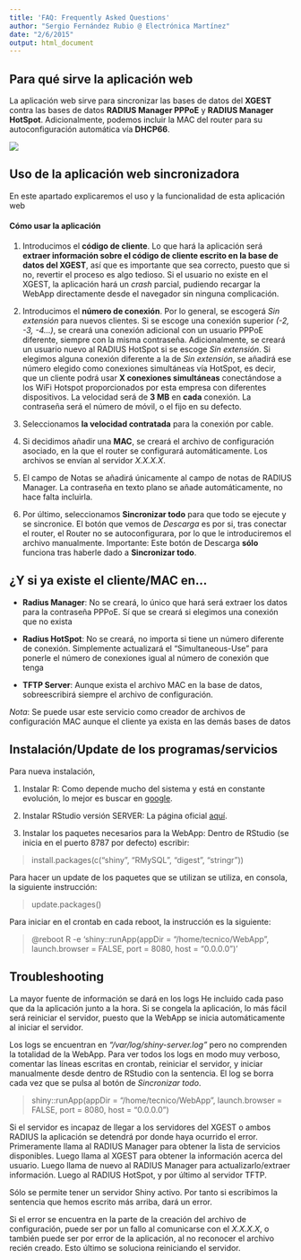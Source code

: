 ```yaml
---
title: 'FAQ: Frequently Asked Questions'
author: "Sergio Fernández Rubio @ Electrónica Martínez"
date: "2/6/2015"
output: html_document
---
```


## Para qué sirve la aplicación web

La aplicación web sirve para sincronizar las bases de datos del **XGEST** contra las bases de datos **RADIUS Manager PPPoE** y **RADIUS Manager HotSpot**. Adicionalmente, podemos incluir la MAC del router para su autoconfiguración automática vía **DHCP66**.

![](FAQ-1-1.png)

## Uso de la aplicación web sincronizadora

En este apartado explicaremos el uso y la funcionalidad de esta aplicación web

#### Cómo usar la aplicación

1) Introducimos el **código de cliente**. Lo que hará la aplicación será **extraer información sobre el código de cliente escrito en la base de datos del XGEST**, así que es importante que sea correcto, puesto que si no, revertir el proceso es algo tedioso. Si el usuario no existe en el XGEST, la aplicación hará un _crash_ parcial, pudiendo recargar la WebApp directamente desde el navegador sin ninguna complicación.

2) Introducimos el **número de conexión**. Por lo general, se escogerá _Sin extensión_ para nuevos clientes. Si se escoge una conexión superior _(-2, -3, -4...)_, se creará una conexión adicional con un usuario PPPoE diferente, siempre con la misma contraseña.
Adicionalmente, se creará un usuario nuevo al RADIUS HotSpot si se escoge _Sin extensión_. Si elegimos alguna conexión diferente a la de _Sin extensión_, se añadirá ese número elegido como conexiones simultáneas vía HotSpot, es decir, que un cliente podrá usar **X conexiones simultáneas** conectándose a los WiFi Hotspot proporcionados por esta empresa con diferentes dispositivos. La velocidad será de **3 MB** en **cada** conexión. La contraseña será el número de móvil, o el fijo en su defecto. 

3) Seleccionamos **la velocidad contratada** para la conexión por cable.

4) Si decidimos añadir una **MAC**, se creará el archivo de configuración asociado, en la que el router se configurará automáticamente. Los archivos se envían al servidor _X.X.X.X_.

5) El campo de Notas se añadirá únicamente al campo de notas de RADIUS Manager. La contraseña en texto plano se añade automáticamente, no hace falta incluirla.

6) Por último, seleccionamos **Sincronizar todo** para que todo se ejecute y se sincronice. El botón que vemos de _Descarga_ es por si, tras conectar el router, el Router no se autoconfigurara, por lo que le introduciremos el archivo manualmente. Importante: Este botón de Descarga **sólo** funciona tras haberle dado a **Sincronizar todo**.

## ¿Y si ya existe el cliente/MAC en...

* **Radius Manager**: No se creará, lo único que hará será extraer los datos para la contraseña PPPoE. Sí que se creará si elegimos una conexión que no exista

* **Radius HotSpot**: No se creará, no importa si tiene un número diferente de conexión. Simplemente actualizará el "Simultaneous-Use" para ponerle el número de conexiones igual al número de conexión que tenga

* **TFTP Server**: Aunque exista el archivo MAC en la base de datos, sobreescribirá siempre el archivo de configuración.

_Nota_: Se puede usar este servicio como creador de archivos de configuración MAC aunque el cliente ya exista en las demás bases de datos

## Instalación/Update de los programas/servicios

Para nueva instalación, 

1) Instalar R: Como depende mucho del sistema y está en constante evolución, lo mejor es buscar en [google](http://lmgtfy.com/?q=R+ubuntu+install).

2) Instalar RStudio versión SERVER: La página oficial [aquí](http://www.rstudio.com/products/RStudio/#Server).

3) Instalar los paquetes necesarios para la WebApp: Dentro de RStudio (se inicia en el puerto 8787 por defecto) escribir:

> install.packages(c("shiny", "RMySQL", "digest", "stringr")) 

Para hacer un update de los paquetes que se utilizan se utiliza, en consola, la siguiente instrucción:

> update.packages()

Para iniciar en el crontab en cada reboot, la instrucción es la siguiente:

> @reboot R -e 'shiny::runApp(appDir = "/home/tecnico/WebApp", launch.browser = FALSE, port = 8080, host =  "0.0.0.0")'

## Troubleshooting

La mayor fuente de información se dará en los logs He incluido cada paso que da la aplicación junto a la hora. Si se congela la aplicación, lo más fácil será reiniciar el servidor, puesto que la WebApp se inicia automáticamente al iniciar el servidor.

Los logs se encuentran en _"/var/log/shiny-server.log"_ pero no comprenden la totalidad de la WebApp. Para ver todos los logs en modo muy verboso, comentar las líneas escritas en crontab, reiniciar el servidor, y iniciar manualmente desde dentro de RStudio con la sentencia. El log se borra cada vez que se pulsa al botón de _Sincronizar todo_.

> shiny::runApp(appDir = "/home/tecnico/WebApp", launch.browser = FALSE, port = 8080, host = "0.0.0.0")

Si el servidor es incapaz de llegar a los servidores del XGEST o ambos RADIUS la aplicación se detendrá por donde haya ocurrido el error. Primeramente llama al RADIUS Manager para obtener la lista de servicios disponibles. Luego llama al XGEST para obtener la información acerca del usuario. Luego llama de nuevo al RADIUS Manager para actualizarlo/extraer información. Luego al RADIUS HotSpot, y por último al servidor TFTP.

Sólo se permite tener un servidor Shiny activo. Por tanto si escribimos la sentencia que hemos escrito más arriba, dará un error.

Si el error se encuentra en la parte de la creación del archivo de configuración, puede ser por un fallo al comunicarse con el _X.X.X.X_, o también puede ser por error de la aplicación, al no reconocer el archivo recién creado. Esto último se soluciona reiniciando el servidor.
